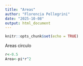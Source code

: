 ```yaml
---
title: "Areas"
author: "Florencia Pellegrini"
date: "2025-10-08"
output: html_document
---
```


```r
knitr::opts_chunk$set(echo = TRUE)
```

Areas circulo

```r
r<-0.5
Area<-pi*r^2
```

